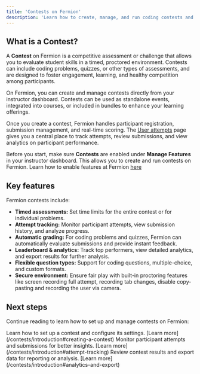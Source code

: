 ```yaml
---
title: 'Contests on Fermion'
description: 'Learn how to create, manage, and run coding contests and quizzes on Fermion, including attempt tracking and analytics.'
---
```


## What is a Contest?

A **Contest** on Fermion is a competitive assessment or challenge that allows you to evaluate student skills in a timed, proctored environment. Contests can include coding problems, quizzes, or other types of assessments, and are designed to foster engagement, learning, and healthy competition among participants.

On Fermion, you can create and manage contests directly from your instructor dashboard. Contests can be used as standalone events, integrated into courses, or included in bundles to enhance your learning offerings.

Once you create a contest, Fermion handles participant registration, submission management, and real-time scoring. The [User attempts](/contests/introduction) page gives you a central place to track attempts, review submissions, and view analytics on participant performance.

<Info>Before you start, make sure **Contests** are enabled under **Manage Features** in your instructor dashboard. This allows you to create and run contests on Fermion. Learn how to enable features at Fermion [here](/manage-settings/manage-features)</Info>

## Key features

Fermion contests include:

- **Timed assessments:** Set time limits for the entire contest or for individual problems.
- **Attempt tracking:** Monitor participant attempts, view submission history, and analyze progress.
- **Automatic grading:** For coding problems and quizzes, Fermion can automatically evaluate submissions and provide instant feedback.
- **Leaderboard & analytics:** Track top performers, view detailed analytics, and export results for further analysis.
- **Flexible question types:** Support for coding questions, multiple-choice, and custom formats.
- **Secure environment:** Ensure fair play with built-in proctoring features like screen recording full attempt, recording tab changes, disable copy-pasting and recording the user via camera.

## Next steps

Continue reading to learn how to set up and manage contests on Fermion:

<Columns cols={3}>
  <Card title="Creating a Contest">
    Learn how to set up a contest and configure its settings.
    [Learn more](/contests/introduction#creating-a-contest)
  </Card>

  <Card title="Tracking Attempts">
    Monitor participant attempts and submissions for better insights.
    [Learn more](/contests/introduction#attempt-tracking)
  </Card>

  <Card title="Analyzing Results">
    Review contest results and export data for reporting or analysis.
    [Learn more](/contests/introduction#analytics-and-export)
  </Card>
</Columns>
